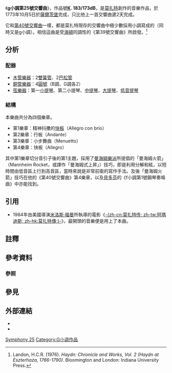 {{noteTA
|T=zh-cn:第25号交响曲 (莫扎特); zh-tw:第25號交響曲 (莫札特); zh-hk:第25號交響曲 (莫扎特);
|1=zh-cn:莫扎特; zh-tw:莫札特; zh-hk:莫扎特;
}}
《'''g小調第25號交響曲'''》，作品號'''[[克歇尔目录|K]]. 183/173dB'''，是[[莫扎特|莫扎特]]創作的音樂作品，於1773年10月5日於[[薩爾茨堡|薩爾茨堡]]完成，只比他上一首交響曲遲2天完成。

它和[[第40號交響曲_(莫扎特)|第40號交響曲]]一樣，都是莫扎特現存的交響曲中極少數採用小調寫成的（同時又是g小調）。相信這曲是受[[海頓|海頓]]同調性的《第39號交響曲》所啟發。<ref>Landon, H.C.R. (1976). ''Haydn: Chronicle and Works, Vol. 2 (Haydn at Eszterhaza, 1766-1790).'' Bloomington and London: Indiana University Press.
</ref>

== 分析 ==
=== 配器 ===
* [[木管樂器|木管樂器]]：2[[雙簧管|雙簧管]]、2[[巴松管|巴松管]]{{notetag|舊版只演奏第二、第三樂章，新版則要求第一、第四樂章與大提琴齊奏。}}
* [[銅管樂器|銅管樂器]]：4[[圓號|圓號]]（B{{music|flat}}調、G調各2）
* [[弦樂器|弦樂器]]：第一[[小提琴|小提琴]]、第二小提琴、[[中提琴|中提琴]]、[[大提琴|大提琴]]、[[低音提琴|低音提琴]]

=== 結構 ===
本樂曲共分為四個樂章。
* 第1樂章：精神抖擻的[[快板|快板]]（Allegro con brio）
* 第2樂章：行板（Andante）
* 第3樂章：小步舞曲（Menuetto）
* 第4樂章：快板（Allegro）

其中第1樂章切分音引子後的第1主題，採用了[[曼海姆樂派|曼海姆樂派]]所提倡的「曼海姆火箭」（Mannheim Rocket，或譯作「曼海姆式上昇」）技巧，即是利用分解和絃，以短時間由低音區上行到高音區，當時來說是非常前衛的寫作手法。及後「曼海姆火箭」技巧在他的《第40號交響曲》第4樂章，以及[[貝多芬|貝多芬]]的《f小調第1號鋼琴奏鳴曲》中亦能找到。

== 引用 ==
*1984年由美國導演[[米洛斯·福曼|米洛斯·福曼]]所執導的電影《[[阿瑪迪斯|-{zh-cn:莫扎特传; zh-tw:阿瑪迪斯; zh-hk:莫扎特傳;}-]]》，最開頭的音樂便是用上了本曲。

== 註釋 ==
{{notefoot}}

== 參考資料 ==
=== 參照 ===
{{reflist}}

== 參見 ==
{{portal|古典音樂}}

== 外部連結 ==
* {{NMA|101|87|102|34}}
* {{IMSLP2|work=Symphony No.25 (Mozart, Wolfgang Amadeus)|cname=莫札特第25號交響曲}}

{{莫扎特交響曲}}


[[Category:莫扎特交響曲|Symphony 25]]
[[Category:G小调作品|Category:G小调作品]]